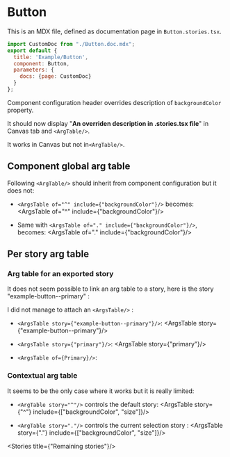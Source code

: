 
# Button

This is an MDX file, defined as documentation page in `Button.stories.tsx`.
```js
import CustomDoc from "./Button.doc.mdx";
export default {
  title: 'Example/Button',
  component: Button,
  parameters: {
    docs: {page: CustomDoc}
  }
};
```

Component configuration header overrides description of `backgroundColor` property.

It should now display "**An overriden description in .stories.tsx file**" in Canvas tab and `<ArgTable/>`.

It works in Canvas but not in`<ArgTable/>`.


## Component global arg table

Following `<ArgTable/>` should inherit from component configuration but it does not:

- `<ArgsTable of="^" include={"backgroundColor"}/>` becomes:
<ArgsTable of="^" include={"backgroundColor"}/>

- Same with `<ArgsTable of="." include={"backgroundColor"}/>`, becomes:
<ArgsTable of="." include={"backgroundColor"}/>


## Per story arg table

### Arg table for an exported story

It does not seem possible to link an arg table to a story, here is the story "example-button--primary" :

<Canvas>
    <Story id={"example-button--primary"}/>
</Canvas>

I did not manage to attach an `<ArgsTable/>` :
- `<ArgsTable story={"example-button--primary"}/>`:
<ArgsTable story={"example-button--primary"}/>

- `<ArgsTable story={"primary"}/>`:
<ArgsTable story={"primary"}/>

- `<ArgsTable of={Primary}/>`:
<ArgsTable of={Primary}/>

### Contextual arg table

It seems to be the only case where it works but it is really limited:

- `<ArgTable story="^"/>` controls the default story:
<ArgsTable story={"^"} include={["backgroundColor", "size"]}/>


- `<ArgTable story="."/>` controls the current selection story :
<ArgsTable story={"."} include={["backgroundColor", "size"]}/>


<Stories title={"Remaining stories"}/>
